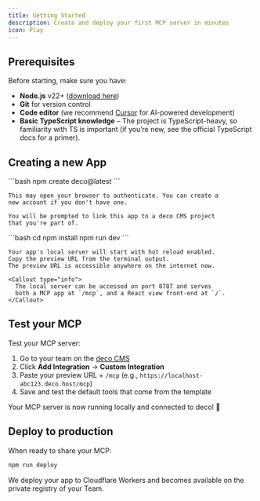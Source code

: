```yaml
---
title: Getting Started
description: Create and deploy your first MCP server in minutes
icon: Play
---
```



## Prerequisites

Before starting,  make sure you have:

- **Node.js** v22+ ([download here](https://nodejs.org))
- **Git** for version control
- **Code editor** (we recommend [Cursor](https://cursor.com) for AI-powered development)
- **Basic TypeScript knowledge** – The project is TypeScript-heavy, so familiarity with TS is important (if you’re new, see the official TypeScript docs for a primer).

## Creating a new App

<StepGroup>
  <Step number={1} title="Init your app">
    ```bash
    npm create deco@latest
    ```
    
    This may open your browser to authenticate. You can create a 
    new account if you don't have one.
    
    You will be prompted to link this app to a deco CMS project
    that you're part of.
  </Step>

  <Step number={2} title="Start development">
    ```bash
    cd <your-app-name>
    npm install
    npm run dev
    ```
    
    Your app's local server will start with hot reload enabled. 
    Copy the preview URL from the terminal output.
    The preview URL is accessible anywhere on the internet now.
    
    <Callout type="info">
      The local server can be accessed on port 8787 and serves 
      both a MCP app at `/mcp`, and a React view front-end at `/`.
    </Callout>
  </Step>
</StepGroup>

## Test your MCP

Test your MCP server:

1. Go to your team on the [deco CMS](https://admin.decocms.com)
2. Click **Add Integration** → **Custom Integration**
3. Paste your preview URL + `/mcp` (e.g., `https://localhost-abc123.deco.host/mcp`)
4. Save and test the default tools that come from the template

<Callout type="success">
  Your MCP server is now running locally and connected to deco! 🎉
</Callout>

## Deploy to production

When ready to share your MCP:

```bash
npm run deploy
```

We deploy your app to Cloudflare Workers and becomes available on the private registry of your Team.